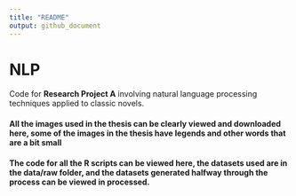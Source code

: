 ---
title: "README"
output: github_document
---

# NLP

Code for **Research Project A** involving natural language processing techniques applied to classic novels.

#### All the images used in the thesis can be clearly viewed and downloaded here, some of the images in the thesis have legends and other words that are a bit small

#### The code for all the R scripts can be viewed here, the datasets used are in the data/raw folder, and the datasets generated halfway through the process can be viewed in processed.